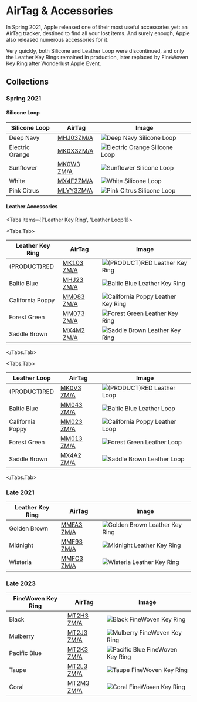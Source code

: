
# AirTag & Accessories

In Spring 2021, Apple released one of their most useful accessories yet: an AirTag tracker, destined to find all your lost items. And surely enough, Apple also released numerous accessories for it.

Very quickly, both Silicone and Leather Loop were discontinued, and only the Leather Key Rings remained in production, later replaced by FineWoven Key Ring after Wonderlust Apple Event.

## Collections

### Spring 2021

#### Silicone Loop

| Silicone Loop | AirTag | Image |
| --- | --- | --- |
| Deep Navy | [MHJ03<wbr/>ZM/A](/airtag/MHJ03) | ![Deep Navy Silicone Loop](/everypreview/MHJ03.png) |
| Electric Orange | [MK0X3<wbr/>ZM/A](/airtag/MK0X3) | ![Electric Orange Silicone Loop](/everypreview/MK0X3.png) |
| Sunflower | [MK0W3<wbr/>ZM/A](/airtag/MK0W3) | ![Sunflower Silicone Loop](/everypreview/MK0W3.png) |
| White | [MX4F2<wbr/>ZM/A](/airtag/MX4F2) | ![White Silicone Loop](/everypreview/MX4F2.png) |
| Pink Citrus | [MLYY3<wbr/>ZM/A](/airtag/MLYY3) | ![Pink Citrus Silicone Loop](/everypreview/MLYY3.png) |

#### Leather Accessories

<Tabs
  items={['Leather Key Ring', 'Leather Loop']}>

<Tabs.Tab>

| Leather Key Ring | AirTag | Image |
| --- | --- | --- |
| (PRODUCT)RED | [MK103<wbr/>ZM/A](/airtag/MK103) | ![(PRODUCT)RED Leather Key Ring](/everypreview/MK103.png) |
| Baltic Blue | [MHJ23<wbr/>ZM/A](/airtag/MHJ23) | ![Baltic Blue Leather Key Ring](/everypreview/MHJ23.png) |
| California Poppy | [MM083<wbr/>ZM/A](/airtag/MM083) | ![California Poppy Leather Key Ring](/everypreview/MM083.png) |
| Forest Green | [MM073<wbr/>ZM/A](/airtag/MM073) | ![Forest Green Leather Key Ring](/everypreview/MM073.png) |
| Saddle Brown | [MX4M2<wbr/>ZM/A](/airtag/MX4M2) | ![Saddle Brown Leather Key Ring](/everypreview/MX4M2.png) |

</Tabs.Tab>

<Tabs.Tab>

| Leather Loop | AirTag | Image |
| --- | --- | --- |
| (PRODUCT)RED | [MK0V3<wbr/>ZM/A](/airtag/MK0V3) | ![(PRODUCT)RED Leather Loop](/everypreview/MK0V3.png) |
| Baltic Blue | [MM043<wbr/>ZM/A](/airtag/MM043) | ![Baltic Blue Leather Loop](/everypreview/MM043.png) |
| California Poppy | [MM023<wbr/>ZM/A](/airtag/MM023) | ![California Poppy Leather Loop](/everypreview/MM023.png) |
| Forest Green | [MM013<wbr/>ZM/A](/airtag/MM013) | ![Forest Green Leather Loop](/everypreview/MM013.png) |
| Saddle Brown | [MX4A2<wbr/>ZM/A](/airtag/MX4A2) | ![Saddle Brown Leather Loop](/everypreview/MX4A2.png) |

</Tabs.Tab>
</Tabs>

### Late 2021

| Leather Key Ring | AirTag | Image |
| --- | --- | --- |
| Golden Brown | [MMFA3<wbr/>ZM/A](/airtag/MMFA3) | ![Golden Brown Leather Key Ring](/everypreview/MMFA3.png) |
| Midnight | [MMF93<wbr/>ZM/A](/airtag/MMF93) | ![Midnight Leather Key Ring](/everypreview/MMF93.png) |
| Wisteria | [MMFC3<wbr/>ZM/A](/airtag/MMFC3) | ![Wisteria Leather Key Ring](/everypreview/MMFC3.png) |

### Late 2023

| FineWoven Key Ring | AirTag | Image |
| --- | --- | --- |
| Black | [MT2H3<wbr/>ZM/A](/airtag/MT2H3) | ![Black FineWoven Key Ring](/everypreview/MT2H3.png) |
| Mulberry | [MT2J3<wbr/>ZM/A](/airtag/MT2J3) | ![Mulberry FineWoven Key Ring](/everypreview/MT2J3.png) |
| Pacific Blue | [MT2K3<wbr/>ZM/A](/airtag/MT2K3) | ![Pacific Blue FineWoven Key Ring](/everypreview/MT2K3.png) |
| Taupe | [MT2L3<wbr/>ZM/A](/airtag/MT2L3) | ![Taupe FineWoven Key Ring](/everypreview/MT2L3.png) |
| Coral | [MT2M3<wbr/>ZM/A](/airtag/MT2M3) | ![Coral FineWoven Key Ring](/everypreview/MT2M3.png) |

